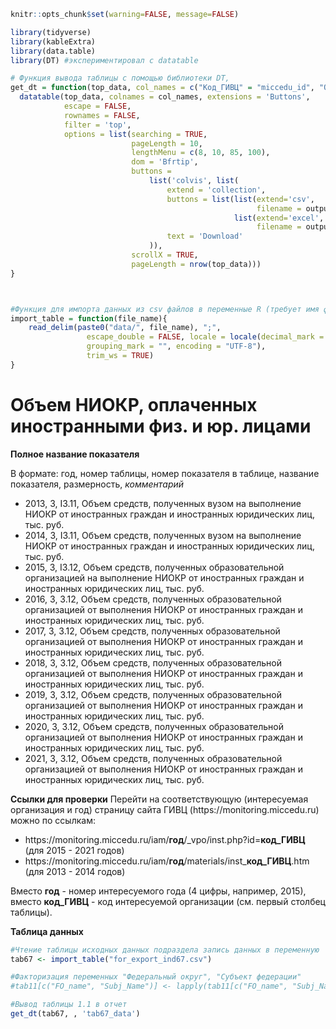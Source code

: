 
```r
knitr::opts_chunk$set(warning=FALSE, message=FALSE)
```


```r
library(tidyverse)
library(kableExtra)
library(data.table)
library(DT) #экспериментировал с datatable
```

```r
# Функция вывода таблицы с помощью библиотеки DT, 
get_dt = function(top_data, col_names = c("Код_ГИВЦ" = "miccedu_id", "Организация" = "clear_name", "2013" = "ind_2013_value", "2014" = "ind_2014_value", "2015" = "ind_2015_value", "2016" = "ind_2016_value", "2017" = "ind_2017_value", "2018" = "ind_2018_value", "2019" = "ind_2019_value", "2020" = "ind_2020_value", "2021" =  "ind_2021_value"), output_file_name) {
  datatable(top_data, colnames = col_names, extensions = 'Buttons',
            escape = FALSE,
            rownames = FALSE,
            filter = 'top',
            options = list(searching = TRUE,
                           pageLength = 10,
                           lengthMenu = c(8, 10, 85, 100),
                           dom = 'Bfrtip',
                           buttons = 
                               list('colvis', list(
                                   extend = 'collection',
                                   buttons = list(list(extend='csv',
                                                       filename = output_file_name),
                                                  list(extend='excel',
                                                       filename = output_file_name)),
                                   text = 'Download'
                               )),
                           scrollX = TRUE,
                           pageLength = nrow(top_data))) 
}



#Функция для импорта данных из csv файлов в переменные R (требует имя файла в кавычках и берет из каталока data рабочей директории проекта)
import_table = function(file_name){
    read_delim(paste0("data/", file_name), ";", 
                 escape_double = FALSE, locale = locale(decimal_mark = ",", 
                 grouping_mark = "", encoding = "UTF-8"), 
                 trim_ws = TRUE)
}
```



# Объем НИОКР, оплаченных иностранными физ. и юр. лицами {#ind67_info}

**Полное название показателя**

В формате: год, номер таблицы, номер показателя в таблице, название показателя, размерность, *комментарий*


* 2013,	3,	I3.11,	Объем средств, полученных вузом на выполнение НИОКР от иностранных граждан и иностранных юридических лиц, тыс. руб.
* 2014,	3,	I3.11,	Объем средств, полученных вузом на выполнение НИОКР от иностранных граждан и иностранных юридических лиц, тыс. руб.
* 2015,	3,	I3.12,	Объем средств, полученных образовательной организацией на выполнение НИОКР от иностранных граждан и иностранных юридических лиц, тыс. руб.
* 2016, 3, 3.12, Объем средств, полученных образовательной организацией от выполнения НИОКР от иностранных граждан и иностранных юридических лиц, тыс. руб.
* 2017, 3, 3.12, Объем средств, полученных образовательной организацией от выполнения НИОКР от иностранных граждан и иностранных юридических лиц, тыс. руб.
* 2018, 3, 3.12, Объем средств, полученных образовательной организацией от выполнения НИОКР от иностранных граждан и иностранных юридических лиц, тыс. руб.
* 2019, 3, 3.12, Объем средств, полученных образовательной организацией от выполнения НИОКР от иностранных граждан и иностранных юридических лиц, тыс. руб.
* 2020, 3, 3.12, Объем средств, полученных образовательной организацией от выполнения НИОКР от иностранных граждан и иностранных юридических лиц, тыс. руб.
* 2021, 3, 3.12, Объем средств, полученных образовательной организацией от выполнения НИОКР от иностранных граждан и иностранных юридических лиц, тыс. руб.

**Ссылки для проверки**
Перейти на соответствующую (интересуемая организация и год) страницу сайта ГИВЦ (https://monitoring.miccedu.ru) можно по ссылкам:

* https://monitoring.miccedu.ru/iam/**год**/_vpo/inst.php?id=**код_ГИВЦ** (для 2015 - 2021 годов)
* https://monitoring.miccedu.ru/iam/**год**/materials/inst_**код_ГИВЦ**.htm (для 2013 - 2014 годов)

Вместо **год** - номер интересуемого года (4 цифры, например, 2015), вместо **код_ГИВЦ** - код интересуемой организации (см. первый столбец таблицы).



**Таблица данных**

```r
#Чтение таблицы исходных данных подраздела запись данных в переменную
tab67 <- import_table("for_export_ind67.csv")

#Факторизация переменных "Федеральный округ", "Субъект федерации"
#tab11[c("FO_name", "Subj_Name")] <- lapply(tab11[c("FO_name", "Subj_Name")] , factor)

```




```r
#Вывод таблицы 1.1 в отчет
get_dt(tab67, , 'tab67_data')
```



